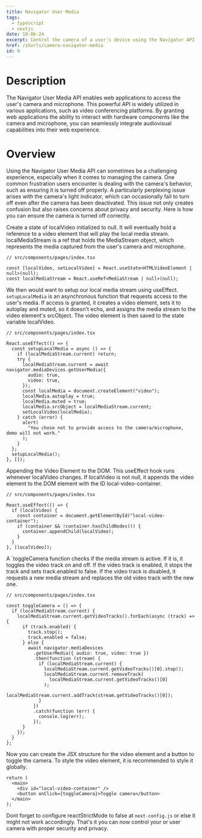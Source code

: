 ```yaml
---
title: Navigator User Media
tags:
  - typescript
  - nextjs
date: 18-06-24
excerpt: Control the camera of a user's device using the Navigator API.
href: /shorts/camera-navigator-media
id: 9
---
```


# Description
The Navigator User Media API enables web applications to access the user's camera and microphone.
 This powerful API is widely utilized in various applications, such as video conferencing platforms.
By granting web applications the ability to interact with hardware components like the camera and microphone, you can seamlessly integrate audiovisual capabilities into their web experience.

# Overview
Using the Navigator User Media API can sometimes be a challenging experience, especially when it comes to managing the camera.
One common frustration users encounter is dealing with the camera's behavior, such as ensuring it is turned off properly.
A particularly perplexing issue arises with the camera's light indicator, which can occasionally fail to turn off even after the camera has been deactivated.
This issue not only creates confusion but also raises concerns about privacy and security. Here is how you can ensure the camera is turned off correctly.

Create a state of localVideo initialized to null. It will eventually hold a reference to a video element that will play the local media stream.
localMediaStream is a ref that holds the MediaStream object, which represents the media captured from the user's camera and microphone.

<Copy/>

```tsx
// src/components/pages/index.tsx

const [localVideo, setLocalVideo] = React.useState<HTMLVideoElement | null>(null);
const localMediaStream = React.useRef<MediaStream | null>(null);
```

We then would want to setup our local media stream using useEffect. `setupLocalMedia` is an asynchronous function that requests access to the user's media.
If access is granted, it creates a video element, sets it to autoplay and muted, so it doesn't echo, and assigns the media stream to the video element's srcObject.
The video element is then saved to the state variable localVideo.

<Copy/>

```tsx
// src/components/pages/index.tsx

React.useEffect(() => {
  const setupLocalMedia = async () => {
    if (localMediaStream.current) return;
    try {
      localMediaStream.current = await navigator.mediaDevices.getUserMedia({
        audio: true,
        video: true,
      });
      const localMedia = document.createElement("video");
      localMedia.autoplay = true;
      localMedia.muted = true;
      localMedia.srcObject = localMediaStream.current;
      setLocalVideo(localMedia);
    } catch (error) {
      alert(
        "You chose not to provide access to the camera/microphone, demo will not work."
      );
    }
  };
  setupLocalMedia();
}, []);
```

Appending the Video Element to the DOM. This useEffect hook runs whenever localVideo changes.
If localVideo is not null, it appends the video element to the DOM element with the ID local-video-container.

<Copy/>

```tsx
// src/components/pages/index.tsx

React.useEffect(() => {
  if (localVideo) {
    const container = document.getElementById("local-video-container");
    if (container && !container.hasChildNodes()) {
      container.appendChild(localVideo);
    }
  }
}, [localVideo]);
```
A `toggleCamera function checks if the media stream is active. If it is, it toggles the video track on and off.
If the video track is enabled, it stops the track and sets track.enabled to false.
If the video track is disabled, it requests a new media stream and replaces the old video track with the new one.

<Copy/>

```tsx
// src/components/pages/index.tsx

const toggleCamera = () => {
  if (localMediaStream.current) {
    localMediaStream.current.getVideoTracks().forEach(async (track) => {
      if (track.enabled) {
        track.stop();
        track.enabled = false;
      } else {
        await navigator.mediaDevices
          .getUserMedia({ audio: true, video: true })
          .then(function (stream) {
            if (localMediaStream.current) {
              localMediaStream.current.getVideoTracks()[0].stop();
              localMediaStream.current.removeTrack(
                localMediaStream.current.getVideoTracks()[0]
              );
              localMediaStream.current.addTrack(stream.getVideoTracks()[0]);
            }
          })
          .catch(function (err) {
            console.log(err);
          });
      }
    });
  }
};
```

Now you can create the JSX structure for the video element and a button to toggle the camera.
To style the video element, it is recommended to style it globally.

<Copy/>

```tsx
return (
  <main>
    <div id="local-video-container" />
    <button onClick={toggleCamera}>Toggle camera</button>
  </main>
);
```

Dont forget to configure reactStrictMode to false at `next-config.js` or else it might not work accordingly.
That's it you can now control your or user camera with proper security and privacy.